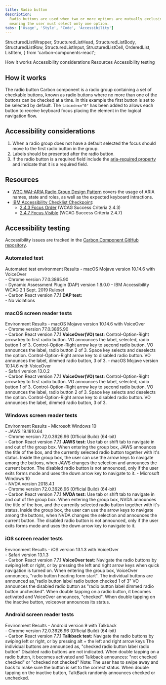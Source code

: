 ```yaml
---
title: Radio button
description:
  Radio buttons are used when two or more options are mutually exclusive,
  meaning the user must select only one option.
tabs: ['Usage', 'Style', 'Code', 'Accessibility']
---
```


  StructuredListWrapper,
  StructuredListHead,
  StructuredListBody,
  StructuredListRow,
  StructuredListInput,
  StructuredListCell,
  OrderedList,
  ListItem,
} from 'carbon-components-react';

<AnchorLinks>
  <AnchorLink>How it works</AnchorLink>
  <AnchorLink>Accessibility considerations</AnchorLink>
  <AnchorLink>Resources</AnchorLink>
  <AnchorLink>Accessibility testing</AnchorLink>
</AnchorLinks>

## How it works

The radio button Carbon component is a radio group containing a set of checkable
buttons, known as radio buttons where no more than one of the buttons can be
checked at a time. In this example the first button is set to be selected by
default. The `tabindex="0"` has been added to allows each button to receive
keyboard focus placing the element in the logical navigation flow.

## Accessibility considerations

1. When a radio group does not have a default selected the focus should move to
   the first radio button in the group.
2. Labels should be presented after the radio button.
3. If the radio button is a required field include the
   [aria-required property](https://www.w3.org/TR/WCAG20-TECHS/ARIA2.html) and
   indicate that it is a required field.

## Resources

- [W3C WAI-ARIA Radio Group Design Pattern](https://www.w3.org/TR/wai-aria-practices-1.1/#radiobutton)
  covers the usage of ARIA names, state and roles, as well as the expected
  keyboard intractions.
- [IBM Accessibility Checklist Checkpoint](https://www.ibm.com/able/guidelines/ci162/accessibility_checklist.html):
  - [2.4.3 Focus Order](https://www.ibm.com/able/guidelines/ci162/focus_order.html)
    (WCAG Success Criteria 2.4.3)
  - [2.4.7 Focus Visible](https://www.ibm.com/able/guidelines/ci162/focus_visible.html)
    (WCAG Success Criteria 2.4.7)

## Accessibility testing

Accessibility issues are tracked in the
[Carbon Component GitHub repository](https://github.com/carbon-design-system/carbon/milestones).

### Automated test

<Row>
  <Column noGutterSm>
    <StructuredListWrapper>
      <StructuredListHead>
        <StructuredListRow head>
          <StructuredListCell head>
            Automated test environment
          </StructuredListCell>
          <StructuredListCell head>Results</StructuredListCell>
        </StructuredListRow>
      </StructuredListHead>
      <StructuredListBody>
        <StructuredListRow>
          <StructuredListCell>
            - macOS Mojave version 10.14.6 with VoiceOver
            <br />
            - Chrome version 77.0.3865.90
            <br />
            - Dynamic Assessment Plugin (DAP) version 1.8.0.0 - IBM
            Accessibility WCAG 2.1 Sept. 2019 Ruleset
            <br />- Carbon React version 7.7.1
          </StructuredListCell>
          <StructuredListCell>
            <strong>DAP test:</strong>
            <br />- No violations
          </StructuredListCell>
        </StructuredListRow>
      </StructuredListBody>
    </StructuredListWrapper>
  </Column>
</Row>

### macOS screen reader tests

<Row>
  <Column noGutterSm>
    <StructuredListWrapper>
      <StructuredListHead>
        <StructuredListRow head>
          <StructuredListCell head>Environment </StructuredListCell>
          <StructuredListCell head>Results</StructuredListCell>
        </StructuredListRow>
      </StructuredListHead>
      <StructuredListBody>
        <StructuredListRow>
          <StructuredListCell>
            - macOS Mojave version 10.14.6 with VoiceOver
            <br />
            - Chrome version 77.0.3865.90
            <br />- Carbon React version 7.7.1
          </StructuredListCell>
          <StructuredListCell>
            <strong>VoiceOver(VO) test:</strong>
            <OrderedList>
              <ListItem>
                Control-Option-Right arrow key to first radio button. VO
                announces the label, selected, radio button 1 of 3.
              </ListItem>
              <ListItem>
                Control-Option-Right arrow key to second radio button. VO
                announces the label, radio button 2 of 3.
              </ListItem>
              <ListItem>Space key selects and deselects the option.</ListItem>
              <ListItem>
                Control-Option-Right arrow key to disabled radio button. VO
                announces the label, dimmed radio button, 3 of 3.
              </ListItem>
            </OrderedList>
          </StructuredListCell>
        </StructuredListRow>
        <StructuredListRow>
          <StructuredListCell>
            - macOS Mojave version 10.14.6 with VoiceOver
            <br />
            - Safari version 13.0.2
            <br />- Carbon React version 7.7.1
          </StructuredListCell>
          <StructuredListCell>
            <strong>VoiceOver(VO) test:</strong>
            <OrderedList>
              <ListItem>
                Control-Option-Right arrow key to first radio button. VO
                announces the label, selected, radio button 1 of 3.
              </ListItem>
              <ListItem>
                Control-Option-Right arrow key to second radio button. VO
                announces the label, radio button 2 of 3.
              </ListItem>
              <ListItem>Space key selects and deselects the option.</ListItem>
              <ListItem>
                Control-Option-Right arrow key to disabled radio button. VO
                announces the label, dimmed radio button, 3 of 3.
              </ListItem>
            </OrderedList>
          </StructuredListCell>
        </StructuredListRow>
      </StructuredListBody>
    </StructuredListWrapper>
  </Column>
</Row>

### Windows screen reader tests

<Row>
  <Column noGutterSm>
    <StructuredListWrapper>
      <StructuredListHead>
        <StructuredListRow head>
          <StructuredListCell head>Environment</StructuredListCell>
          <StructuredListCell head>Results</StructuredListCell>
        </StructuredListRow>
      </StructuredListHead>
      <StructuredListBody>
        <StructuredListRow>
          <StructuredListCell>
            - Microsoft Windows 10
            <br />
            - JAWS 19.1810.64
            <br />
            - Chrome version 72.0.3626.96 (Official Build) (64-bit)
            <br />- Carbon React version 7.7.1
          </StructuredListCell>
          <StructuredListCell>
            <strong>JAWS test:</strong>
            <OrderedList>
              <ListItem>
                Use tab or shift tab to navigate in and out of the group box.
                When entering the group box, JAWS announces the title of the
                box, and the currently selected radio button together with it's
                status.
              </ListItem>
              <ListItem>
                Inside the group box, the user can use the arrow keys to
                navigate among the buttons, when JAWS changes the selection and
                announces the current button.
              </ListItem>
              <ListItem>
                The disabled radio button is not announced, only if the user
                exits forms mode and uses the down arrow key to navigate to it.
              </ListItem>
            </OrderedList>
          </StructuredListCell>
        </StructuredListRow>
        <StructuredListRow>
          <StructuredListCell>
            - Microsoft Windows 10
            <br />
            - NVDA version 2018.4.1
            <br />
            - Chrome version 72.0.3626.96 (Official Build) (64-bit)
            <br />- Carbon React version 7.7.1
          </StructuredListCell>
          <StructuredListCell>
            <strong>NVDA test:</strong>
            <OrderedList>
              <ListItem>
                Use tab or shift tab to navigate in and out of the group box.
                When entering the group box, NVDA announces the title of the
                box, and the currently selected radio button together with it's
                status.
              </ListItem>
              <ListItem>
                Inside the group box, the user can use the arrow keys to
                navigate among the buttons, when NVDA changes the selection and
                announces the current button.
              </ListItem>
              <ListItem>
                The disabled radio button is not announced, only if the user
                exits forms mode and uses the down arrow key to navigate to it.
              </ListItem>
            </OrderedList>
          </StructuredListCell>
        </StructuredListRow>
      </StructuredListBody>
    </StructuredListWrapper>
  </Column>
</Row>

### iOS screen reader tests

<Row>
  <Column noGutterSm>
    <StructuredListWrapper>
      <StructuredListRow head>
        <StructuredListCell head>Environment </StructuredListCell>
        <StructuredListCell head>Results</StructuredListCell>
      </StructuredListRow>
      <StructuredListBody>
        <StructuredListRow>
          <StructuredListCell>
            - iOS version 13.1.3 with VoiceOver
            <br />
            - Safari version 13.1.3
            <br />- Carbon React version 7.7.1
          </StructuredListCell>
          <StructuredListCell>
            <strong>VoiceOver test:</strong>
            <OrderedList>
              <ListItem>
                Navigate the radio buttons by swiping left or right, or by
                pressing the left and right arrow keys when quick navigation is
                turned on.
              </ListItem>
              <ListItem>
                When entering the group box, VoiceOver announces, "radio button
                heading form start".
              </ListItem>
              <ListItem>
                The individual buttons are announced as,"radio button label
                radio button checked 1 of 3"
              </ListItem>
              <ListItem>
                VO announces the disabled radio button as "radio button label
                dimmed radio button unchecked".
              </ListItem>
              <ListItem>
                When double tapping on a radio button, it becomes activated and
                VoiceOver announces, "checked".
              </ListItem>
              <ListItem>
                When double tapping on the inactive button, voiceover announces
                its status.
              </ListItem>
            </OrderedList>
          </StructuredListCell>
        </StructuredListRow>
      </StructuredListBody>
    </StructuredListWrapper>
  </Column>
</Row>

### Android screen reader tests

<Row>
  <Column noGutterSm>
    <StructuredListWrapper>
      <StructuredListHead>
        <StructuredListRow head>
          <StructuredListCell head>Environment </StructuredListCell>
          <StructuredListCell head>Results</StructuredListCell>
        </StructuredListRow>
      </StructuredListHead>
      <StructuredListBody>
        <StructuredListRow>
          <StructuredListCell>
            - Android version 9 with Talkback
            <br />
            - Chrome version 72.0.3626.96 (Official Build) (64-bit)
            <br />- Carbon React version 7.7.1
          </StructuredListCell>
          <StructuredListCell>
            <strong>Talkback test:</strong>
            <OrderedList>
              <ListItem>
                Navigate the radio buttons by swiping left or right, or by
                pressing alt + the left and right arrow keys
              </ListItem>
              <ListItem>
                The individual buttons are announced as, "checked radio button
                label radio button"
              </ListItem>
              <ListItem>Disabled radio buttons are not indicated.</ListItem>
              <ListItem>
                When double tapping on a radio button, it becomes activated and
                Talkback announces: "not checked checked" or "checked not
                checked"
              </ListItem>
              <ListItem>
                Note: The user has to swipe away and back to make sure the
                button is set to the correct status.
              </ListItem>
              <ListItem>
                When double tapping on the inactive button, TalkBack randomly
                announces checked or unchecked.
              </ListItem>
            </OrderedList>
          </StructuredListCell>
        </StructuredListRow>
      </StructuredListBody>
    </StructuredListWrapper>
  </Column>
</Row>
